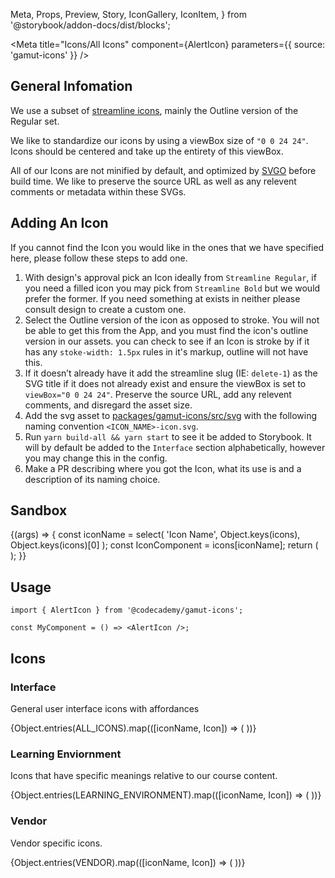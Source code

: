   Meta,
  Props,
  Preview,
  Story,
  IconGallery,
  IconItem,
} from '@storybook/addon-docs/dist/blocks';


<Meta
  title="Icons/All Icons"
  component={AlertIcon}
  parameters={{ source: 'gamut-icons' }}
/>

## General Infomation

We use a subset of [streamline icons](https://app.streamlineicons.com/streamline-regular), mainly the Outline version of the Regular set.

We like to standardize our icons by using a viewBox size of `"0 0 24 24"`. Icons should be centered and take up the entirety of this viewBox.

All of our Icons are not minified by default, and optimized by [SVGO](https://github.com/svg/svgo) before build time. We like to preserve the source URL as well as any relevent comments or metadata within these SVGs.

## Adding An Icon

If you cannot find the Icon you would like in the ones that we have specified here, please follow these steps to add one.

1. With design's approval pick an Icon ideally from `Streamline Regular`, if you need a filled icon you may pick from `Streamline Bold` but we would prefer the former.
   If you need something at exists in neither please consult design to create a custom one.
2. Select the Outline version of the icon as opposed to stroke. You will not be able to get this from the App, and you must find the icon's outline version in our assets.
   you can check to see if an Icon is stroke by if it has any `stoke-width: 1.5px` rules in it's markup, outline will not have this.
3. If it doesn’t already have it add the streamline slug (IE: `delete-1`) as the SVG title if it does not already exist and ensure the viewBox is set to `viewBox="0 0 24 24"`. Preserve the source URL, add any relevent comments, and disregard the asset size.
4. Add the svg asset to [packages/gamut-icons/src/svg](https://github.com/Codecademy/client-modules/tree/main/packages/gamut-icons) with the following naming convention `<ICON_NAME>-icon.svg`.
5. Run `yarn build-all && yarn start` to see it be added to Storybook. It will by default be added to the `Interface` section alphabetically, however you may change this in the config.
6. Make a PR describing where you got the Icon, what its use is and a description of its naming choice.

## Sandbox

<Preview>
  <Story name="Editable Icon">
    {(args) => {
      const iconName = select(
        'Icon Name',
        Object.keys(icons),
        Object.keys(icons)[0]
      );
      const IconComponent = icons[iconName];
      return (
        <IconComponent
          size={number('size', 40)}
          style={{
            color: select('color', selectableColors, 'black'),
            backgroundColor: select(
              'backgroundColor',
              selectableColors,
              'white'
            ),
          }}
        />
      );
    }}
  </Story>
</Preview>

<Props of={AlertIcon} />

## Usage

```tsx
import { AlertIcon } from '@codecademy/gamut-icons';

const MyComponent = () => <AlertIcon />;
```

## Icons

### Interface

General user interface icons with affordances

<IconGallery>
  {Object.entries(ALL_ICONS).map(([iconName, Icon]) => (
    <IconItem key={iconName} name={iconName}>
      <Icon size={64} color={selectableColors.black} />
    </IconItem>
  ))}
</IconGallery>

### Learning Enviornment

Icons that have specific meanings relative to our course content.

<IconGallery>
  {Object.entries(LEARNING_ENVIRONMENT).map(([iconName, Icon]) => (
    <IconItem key={iconName} name={iconName}>
      <Icon size={64} color={selectableColors.black} />
    </IconItem>
  ))}
</IconGallery>

### Vendor

Vendor specific icons.

<IconGallery>
  {Object.entries(VENDOR).map(([iconName, Icon]) => (
    <IconItem key={iconName} name={iconName}>
      <Icon size={64} color={selectableColors.black} />
    </IconItem>
  ))}
</IconGallery>
